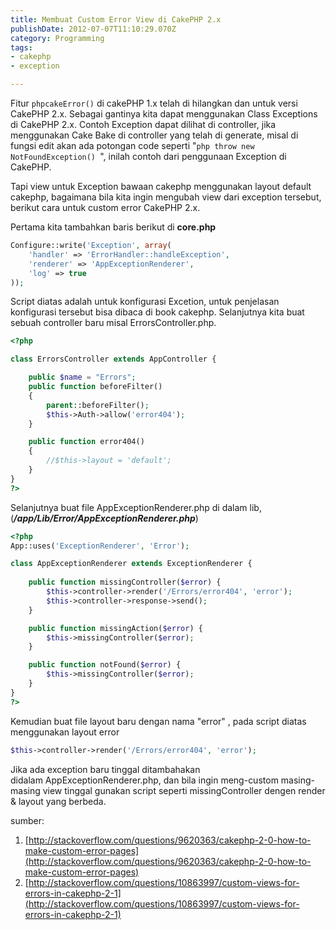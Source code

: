 ```yaml
---
title: Membuat Custom Error View di CakePHP 2.x
publishDate: 2012-07-07T11:10:29.070Z
category: Programming
tags:
- cakephp
- exception

---
```

Fitur ```phpcakeError()``` di cakePHP 1.x telah di hilangkan dan untuk versi CakePHP 2.x. Sebagai gantinya kita dapat menggunakan Class Exceptions di CakePHP 2.x. Contoh Exception dapat dilihat di controller, jika menggunakan Cake Bake di controller yang telah di generate, misal di fungsi edit akan ada potongan code seperti "```php throw new NotFoundException() ```", inilah contoh dari penggunaan Exception di CakePHP.

Tapi view untuk Exception bawaan cakephp menggunakan layout default cakephp, bagaimana bila kita ingin mengubah view dari exception tersebut, berikut cara untuk custom error CakePHP 2.x.

Pertama kita tambahkan baris berikut di **core.php**

```php
Configure::write('Exception', array(
	'handler' => 'ErrorHandler::handleException',
	'renderer' => 'AppExceptionRenderer',
	'log' => true
));
```

Script diatas adalah untuk konfigurasi Excetion, untuk penjelasan konfigurasi tersebut bisa dibaca di book cakephp. Selanjutnya kita buat sebuah controller baru misal ErrorsController.php.


```php
<?php

class ErrorsController extends AppController {

	public $name = "Errors";
	public function beforeFilter() 
	{
		parent::beforeFilter();
		$this->Auth->allow('error404');
	}

	public function error404() 
	{
		//$this->layout = 'default';
	}
}
?>
```
Selanjutnya buat file&nbsp;AppExceptionRenderer.php di dalam lib, (***/app/Lib/Error/AppExceptionRenderer.php***)

```php
<?php
App::uses('ExceptionRenderer', 'Error');

class AppExceptionRenderer extends ExceptionRenderer {
	
	public function missingController($error) {
		$this->controller->render('/Errors/error404', 'error');
		$this->controller->response->send();
	}

	public function missingAction($error) {
		$this->missingController($error);
	}

	public function notFound($error) {
		$this->missingController($error);
	}
}
?>
```

Kemudian buat file layout baru dengan nama "error" , pada script diatas menggunakan layout error

```php
$this->controller->render('/Errors/error404', 'error');
```
Jika ada exception baru tinggal ditambahakan didalam&nbsp;AppExceptionRenderer.php, dan bila ingin meng-custom masing-masing view tinggal gunakan script seperti missingController dengen render &amp; layout yang berbeda.

sumber:

 1. [http://stackoverflow.com/questions/9620363/cakephp-2-0-how-to-make-custom-error-pages](http://stackoverflow.com/questions/9620363/cakephp-2-0-how-to-make-custom-error-pages)
 2. [http://stackoverflow.com/questions/10863997/custom-views-for-errors-in-cakephp-2-1](http://stackoverflow.com/questions/10863997/custom-views-for-errors-in-cakephp-2-1)